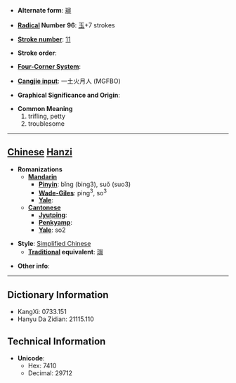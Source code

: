 * '''Alternate form''': [[瑣]]

* '''[[Wiktionary:Chinese radical index| Radical]] Number 96''': [[Wiktionary:Chinese radical index 玉|玉]]+7 strokes

* '''[[Wiktionary:Chinese total strokes index|Stroke number]]''': [[Wiktionary:Chinese total strokes index 11|11]]

* '''Stroke order''': 

* '''[[Wiktionary:Chinese four corner index|Four-Corner System]]''': 

* '''[[Wiktionary:Chinese Cangjie index|Cangjie input]]''': 一土火月人 (MGFBO)

* '''Graphical Significance and Origin''': 

* '''Common Meaning'''
*#trifling, petty
*# troublesome


----

== [[Chinese]] [[Hanzi]] ==

* '''Romanizations'''
** '''[[Mandarin]]'''
*** '''[[Pinyin]]''': bǐng (bing3), suǒ (suo3)
*** '''[[Wade-Giles]]''': ping<sup>3</sup>, so<sup>3</sup>
*** '''[[Yale]]''': 
** '''[[Cantonese]]'''
*** '''[[Jyutping]]''':
*** '''[[Penkyamp]]''': 
*** '''[[Yale]]''': so2

* '''Style''': [[Simplified Chinese]] 
** '''[[Traditional Chinese|Traditional]] equivalent''': [[瑣]]

* '''Other info''': 

----

== Dictionary Information ==

* KangXi: 0733.151
* Hanyu Da Zidian: 21115.110

== Technical Information ==

* '''Unicode''':
** Hex: 7410
** Decimal: 29712